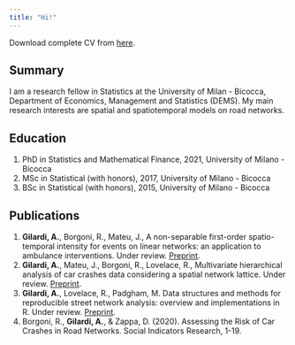 ```yaml
---
title: "Hi!"
---
```


Download complete CV from [here](https://github.com/agila5/cv/raw/master/gilardi_cv.pdf). 

## Summary

I am a research fellow in Statistics at the University of Milan - Bicocca, Department of Economics, Management and Statistics (DEMS). 
My main research interests are spatial and spatiotemporal models on road networks.

## Education

1. PhD in Statistics and Mathematical Finance, 2021, University of Milano - Bicocca
2. MSc in Statistical (with honors), 2017, University of Milano - Bicocca
3. BSc in Statistical (with honors), 2015, University of Milano - Bicocca

## Publications

1. **Gilardi, A.**, Borgoni, R., Mateu, J., A non-separable first-order spatio-temporal intensity for events on linear networks: an application to ambulance interventions. Under review. [Preprint](https://arxiv.org/abs/2106.00457).
1. **Gilardi, A.**, Mateu, J., Borgoni, R., Lovelace, R., Multivariate hierarchical analysis of car crashes data considering a spatial network lattice. Under review. [Preprint](https://arxiv.org/abs/2011.12595). 
1. **Gilardi, A.**, Lovelace, R., Padgham, M. Data structures and methods for reproducible street network analysis: overview and implementations in R. Under review. [Preprint](https://osf.io/78yub).
1. Borgoni, R., **Gilardi, A.**, & Zappa, D. (2020). Assessing the Risk of Car Crashes in Road Networks. Social Indicators Research, 1-19.

<!-- ## Projects -->

<!-- TODO -->
